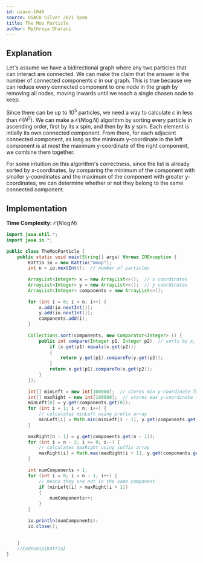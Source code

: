 ```yaml
---
id: usaco-1040
source: USACO Silver 2021 Open
title: The Moo Particle
author: Mythreya Dharani
---
```

## Explanation
Let's assume we have a bidirectional graph where any two particles that can interact are connected. 
We can make the claim that the answer is the number of connected components $c$ in our graph. 
This is true because we can reduce every connected component to one node in the graph by removing all nodes, moving inwards until we reach a single chosen node to keep.

Since there can be up to $10^5$ particles, we need a way to calculate $c$ in less than $\mathcal{O}(N^2)$. 
We can make a $\mathcal{O}(N \log N)$ algorithm by sorting every particle in ascending order, first by its $x$ spin, and then by its $y$ spin.
Each element is intially its own connected component. From there, for each adjacent connected component, as long as the minimum y-coordinate in the left component is at most the maximum y-coordinate of the right component, we combine them together.

For some intuition on this algorithm's correctness, since the list is already sorted by x-coordinates, by comparing the minimum of the component with smaller y-coordinates and the maximum of the component with greater y-coordinates, we can determine whether or not they belong to the same connected component.
## Implementation

**Time Complexity:** $\mathcal{O}(N \log N)$

<LanguageSection>
	
<JavaSection>
	
```java
import java.util.*;
import java.io.*;
	
public class TheMooParticle {
	public static void main(String[] args) throws IOException {
		Kattio io = new Kattio("moop");
		int n = io.nextInt();  // number of particles
	
		ArrayList<Integer> x = new ArrayList<>();  // x coordinates
		ArrayList<Integer> y = new ArrayList<>();  // y coordinates
		ArrayList<Integer> components = new ArrayList<>();
	
		for (int i = 0; i < n; i++) {
			x.add(io.nextInt());
			y.add(io.nextInt());
			components.add(i);
		}
								 
		Collections.sort(components, new Comparator<Integer> () {         
			public int compare(Integer p1, Integer p2)  // sorts by x, then y {
				if (x.get(p1).equals(x.get(p2)))
				{
					return y.get(p1).compareTo(y.get(p2));
				}
				return x.get(p1).compareTo(x.get(p2));
			}
		});
	
		int[] minLeft = new int[100000];  // stores min y-coordinate for left comp
		int[] maxRight = new int[100000];  // stores max y-coordinate for right comp
		minLeft[0] = y.get(components.get(0));
		for (int i = 1; i < n; i++) {
			// calculates minLeft using prefix array
			minLeft[i] = Math.min(minLeft[i - 1], y.get(components.get(i))); 
		}
		      
		maxRight[n - 1] = y.get(components.get(n - 1));
		for (int i = n - 2; i >= 0; i--) {
			// calculates maxRight using suffix array
			maxRight[i] = Math.max(maxRight[i + 1], y.get(components.get(i))); 
		}
	
		int numComponents = 1;
		for (int i = 0; i < n - 1; i++) {
			// means they are not in the same component
			if (minLeft[i] > maxRight[i + 1]) 
			{
				numComponents++;
			}
		}
	
		io.println(numComponents);
		io.close();
		
		
	}
	//CodeSnip{Kattio}
}
```
	
</JavaSection>

</LanguageSection>
